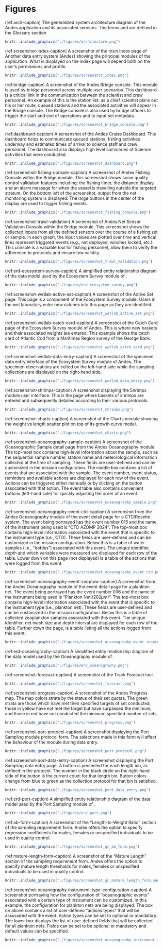 # Figures

(ref:arch-caption) The generalized system architecture diagram of the Andes application and its associated services. The terms \gls{udp} and \gls{cups} are defined in the Glossary section.
```r
knitr::include_graphics("./figures/architecture.png")
```
\clearpage

(ref:screenshot-index-caption) A screenshot of the main index page of Another data entry system (Andes) showing the principal modules of the application. What is displayed on the index page will depend both on the user's permissions and profile.
```r
knitr::include_graphics("./figures/screenshot_index.png")
```
\clearpage

(ref:bridge-caption) A screenshot of the Andes Bridge console. This module is used by bridge personnel across multiple user scenarios. This dashboard is a critical link in the communication between the scientist and crew personnel. An example of this is the station list; as a chief scientist plans out his or her route, queued stations and the associated activities will appear in the Bridge console. The Bridge console is also used by bridge officers to trigger the start and end of operations and to input set metadata.

```r
knitr::include_graphics("./figures/screenshot_bridge_console.png")
```
\clearpage

(ref:dashboard-caption) A screenshot of the Andes Cruise Dashboard. This dashboard helps to communicate queued stations, fishing activities underway and estimated times of arrival to science staff and crew personnel. The dashboard also displays high level summaries of Science activities that were conducted.
```r
knitr::include_graphics("./figures/screenshot_dashboard.png")
```
\clearpage

(ref:screenshot-fishing-console-caption) A screenshot of Andes Fishing Console within the Bridge module. This screenshot shows some quality control validation features including: the fishing timer, the distance display and an alarm message for when the vessel is travelling outside the targeted stratum. On the bottom left of the screenshot, output from the net monitoring system is displayed. The large buttons in the center of the display are used to trigger fishing events.
```r
knitr::include_graphics("./figures/screenshot_fishing_console.png")
```
\clearpage

(ref:screenshot-trawl-validation) A screenshot of Andes Net Sensor Validation Console within the Bridge module. This screenshot shows the collected inputs from all the defined sensors over the course of a fishing set or sample. In each graph, the input values are plotted over time and vertical lines represent triggered events (e.g., net deployed, winches locked, etc.). This console is a valuable tool for fishing personnel, allow them to verify the adherence to protocols and ensure tow validity.
```r
knitr::include_graphics("./figures/screenshot_trawl_validation.png")
```
\clearpage

(ref:erd-ecosystem-survey-caption) A simplified entity relationship diagram of the data model used by the Ecosystem Survey module of \gls{andes}.
```r
knitr::include_graphics("./figures/erd_ecosystem_survey.png")
```
\clearpage

(ref:screenshot-wetlab-active-set-caption) A screenshot of the Active Set page. This page is a component of the Ecosystem Survey module. Users in the wet laboratory enter new catches into this page as they are identified.
```r
knitr::include_graphics("./figures/screenshot_wetlab_active_set.png")
```
\clearpage

(ref:screenshot-wetlab-catch-card-caption) A screenshot of the Catch Card page of the Ecosystem Survey module of Andes. This is where new baskets and their associated weights are entered. This example shows the catch card of Atlantic Cod from a Maritimes Region survey of the George Bank.
```r
knitr::include_graphics("./figures/screenshot_wetlab_catch_card.png")
```
\clearpage

(ref:screenshot-wetlab-data-entry-caption) A screenshot of the specimen data entry interface of the Ecosystem Survey module of Andes. The specimen observations are edited on the left-hand side while the sampling collections are displayed on the right-hand side.
```r
knitr::include_graphics("./figures/screenshot_wetlab_data_entry.png")
```
\clearpage

(ref:screenshot-shrimps-caption) A screenshot displaying the Shrimps module user interface. This is the page where baskets of shrimps are entered and subsequently detailed according to their various protocols.
```r
knitr::include_graphics("./figures/screenshot_shrimps.png")
```
\clearpage


(ref:screenshot-charts-caption) A screenshot of the Charts module showing the weight vs length scatter plot on top of its growth curve model.
```r
knitr::include_graphics("./figures/screenshot_charts.png")
```
\clearpage




(ref:screenshot-oceanography-sample-caption) A screenshot of the Oceanographic Sample detail page from the Andes Oceanography module. The top-most box contains high-level information about the sample, such as the sequential sample number, station name and meteorological information collected at the time of sampling. These fields are user-defined and can be customized in the mission configuration. The middle box contains a list of events that are associated with the sample. The event number, event status, reminders and available actions are displayed for each row of the event. Actions can be triggered either manually or by clicking on the button associated with that action. The event table also contains convenient buttons (left-hand side) for quickly adjusting the order of an event.
```r
knitr::include_graphics("./figures/screenshot_oceanography_sample.png")
```
\clearpage

(ref:screenshot-oceanography-event-ctd-caption) A screenshot from the Andes Oceanography module of the event detail page for a CTD/Rosette system. The event being portrayed has the event number 016 and the name of the instrument being used is "CTD AZOMP 2024". The top-most box contains high-level information associated with the event that is specific to the instrument type (i.e., CTD). These fields are user-defined and can be customized in the mission configuration. Below this is a table of water samples (i.e., "bottles") associated with this event. The unique identifier, depth and which variables were measured are displayed for each row of the table. Lower down on this page (not displayed) is a table of the actions that were logged from this event.
```r
knitr::include_graphics("./figures/screenshot_oceanography_event_ctd.png")
```
\clearpage

(ref:screenshot-oceanography-event-zooptow-caption) A screenshot from the Andes Oceanography module of the event detail page for a plankton net. The event being portrayed has the event number 006 and the name of the instrument being used is "Plankton Net (202µm)". The top-most box contains high-level information associated with the event that is specific to the instrument type (i.e., plankton net). These fields are user-defined and can be customized in the mission configuration. Below this is a table of collected zooplankton samples associated with this event. The unique identifier, net mesh size and depth interval are displayed for each row of the table. Further down the page, is a table listing all the actions logged from this event.
```r
knitr::include_graphics("./figures/screenshot_oceanography_event_zooptow.png")
```
\clearpage

(ref:erd-oceanography-caption) A simplified entity relationship diagram of the data model used by the Oceanography module of \gls{andes}.
```r
knitr::include_graphics("./figures/erd_oceanography.png")
```
\clearpage

(ref:screenshot-forecast-caption) A screenshot of the Track Forecast tool.
```r
knitr::include_graphics("./figures/screenshot_forecast.png")
```
\clearpage

(ref:screenshot-progress-caption) A screenshot of the Andes Progress map. The map colors strata by the status of their set quotas. The green strata are those which have met their specified targets of set conducted; those in yellow have not met the target but have surpassed the minimum; and those in red have not conducted the minimum specified number of sets.
```r
knitr::include_graphics("./figures/screenshot_progress.png")
```
\clearpage

(ref:screenshot-port-protocol-caption) A screenshot displaying the Port Sampling module protocol form. The selections made in this form will affect the behaviour of the module during data entry.
```r
knitr::include_graphics("./figures/screenshot_port_protocol.png")
```
\clearpage

(ref:screenshot-port-data-entry-caption) A screenshot displaying the Port Sampling data entry page. A button is presented for each length bin, as defined in the protocol. The number in the black circle on the right-hand side of the button is the current count for that length bin. Button colors change from blue to green as the collection protocol for that bin is satisfied.
```r
knitr::include_graphics("./figures/screenshot_port_data_entry.png")
```
\clearpage

(ref:erd-port-caption) A simplified entity relationship diagram of the data model used by the Port Sampling module of \gls{andes}.
```r
knitr::include_graphics("./figures/erd_port.png")
```
\clearpage

(ref:ab-form-caption) A screenshot of the "Length-to-Weight Ratio" section of the sampling requirement form. Andes offers the option to specify regression coefficients for males, females or unspecified individuals to be used in quality control.
```r
knitr::include_graphics("./figures/screenshot_qc_ab_form.png")
```
\clearpage

(ref:mature-length-form-caption) A screenshot of the "Mature Length" section of the sampling requirement form. Andes offers the option to specify mature length thresholds for males, females or unspecified individuals to be used in quality control.
```r
knitr::include_graphics("./figures/screenshot_qc_mature_length_form.png")
```
\clearpage


(ref:screenshot-oceanography-instrument-type-configuration-caption) A screenshot portraying how the configuration of "oceanographic events" associated with a certain type of instrument can be customized. In this example, the configuration for plankton nets are being displayed. The box on above contains a list of user-defined "actions types" that will be associated with the event. Action types can be set to optional or mandatory. The lower box displays the list of user-defined fields that will be collected for all plankton nets. Fields can be set to be optional or mandatory and default values can be specified.
```r
knitr::include_graphics("./figures/screenshot_oceanography_instrument_type_config.png")
```
\clearpage


